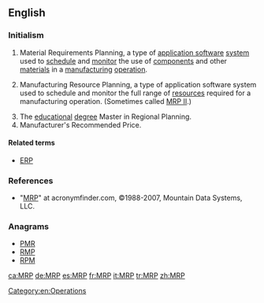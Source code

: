 ==English==

===Initialism===
{{rfc-header|Initialism}}
{{en-initialism}}

# {{context|computing|operations|lang=en}} Material Requirements Planning, a type of [[application software]] [[system]] used to [[schedule]] and [[monitor]] the use of [[component]]s and other [[material]]s in a [[manufacturing]] [[operation]].
# {{context|computing|operations|lang=en}} Manufacturing Resource Planning, a type of application software system used to schedule and monitor the full range of [[resources]] required for a manufacturing operation. (Sometimes called [[MRP II]].)
# The [[educational]] [[degree]] Master in Regional Planning.
# Manufacturer's Recommended Price.

====Related terms====
* {{sense|Manufacturing Resource Planning}} [[ERP]]

===References===
* "[http://www.acronymfinder.com/af-query.asp?Acronym=MRP&p=dict MRP]" at acronymfinder.com, ©1988-2007, Mountain Data Systems, LLC.

===Anagrams===
* [[PMR#English|PMR]]
* [[RMP#English|RMP]]
* [[RPM#English|RPM]]

[[Category:en:Operations]]

[[ca:MRP]]
[[de:MRP]]
[[es:MRP]]
[[fr:MRP]]
[[it:MRP]]
[[tr:MRP]]
[[zh:MRP]]